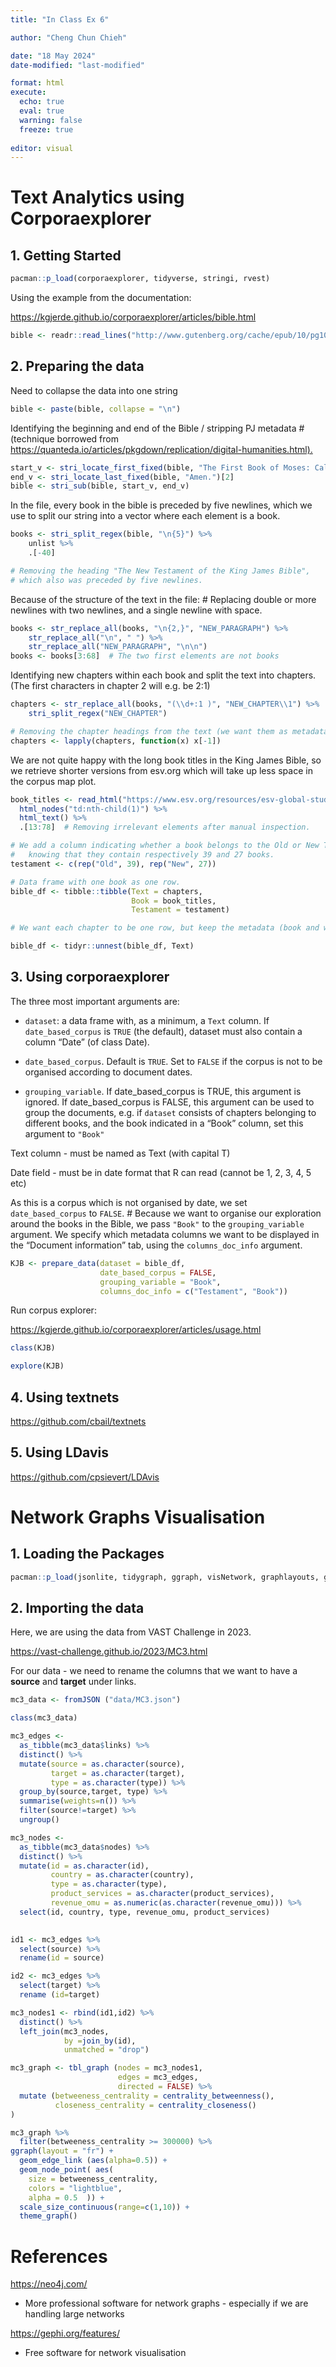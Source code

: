 ```yaml
---
title: "In Class Ex 6"

author: "Cheng Chun Chieh"

date: "18 May 2024"
date-modified: "last-modified"

format: html
execute: 
  echo: true
  eval: true
  warning: false
  freeze: true
  
editor: visual
---
```


# Text Analytics using Corporaexplorer

## 1. Getting Started

```r
pacman::p_load(corporaexplorer, tidyverse, stringi, rvest)
```

Using the example from the documentation:

<https://kgjerde.github.io/corporaexplorer/articles/bible.html>

```r
bible <- readr::read_lines("http://www.gutenberg.org/cache/epub/10/pg10.txt")
```

## 2. Preparing the data

Need to collapse the data into one string

```r
bible <- paste(bible, collapse = "\n")
```

Identifying the beginning and end of the Bible / stripping PJ metadata \# (technique borrowed from <https://quanteda.io/articles/pkgdown/replication/digital-humanities.html).>

```r
start_v <- stri_locate_first_fixed(bible, "The First Book of Moses: Called Genesis")[1]
end_v <- stri_locate_last_fixed(bible, "Amen.")[2]
bible <- stri_sub(bible, start_v, end_v)

```

In the file, every book in the bible is preceded by five newlines, which we use to split our string into a vector where each element is a book.

```r

books <- stri_split_regex(bible, "\n{5}") %>%
    unlist %>%
    .[-40]  

# Removing the heading "The New Testament of the King James Bible",
# which also was preceded by five newlines.

```

Because of the structure of the text in the file: \# Replacing double or more newlines with two newlines, and a single newline with space.

```r

books <- str_replace_all(books, "\n{2,}", "NEW_PARAGRAPH") %>%
    str_replace_all("\n", " ") %>%
    str_replace_all("NEW_PARAGRAPH", "\n\n")
books <- books[3:68]  # The two first elements are not books


```

Identifying new chapters within each book and split the text into chapters. (The first characters in chapter 2 will e.g. be 2:1)

```r

chapters <- str_replace_all(books, "(\\d+:1 )", "NEW_CHAPTER\\1") %>%
    stri_split_regex("NEW_CHAPTER")

# Removing the chapter headings from the text (we want them as metadata).
chapters <- lapply(chapters, function(x) x[-1])
```

We are not quite happy with the long book titles in the King James Bible, so we retrieve shorter versions from esv.org which will take up less space in the corpus map plot.

```r
book_titles <- read_html("https://www.esv.org/resources/esv-global-study-bible/list-of-abbreviations") %>%
  html_nodes("td:nth-child(1)") %>%
  html_text() %>%
  .[13:78]  # Removing irrelevant elements after manual inspection.

# We add a column indicating whether a book belongs to the Old or New Testament,
#   knowing that they contain respectively 39 and 27 books.
testament <- c(rep("Old", 39), rep("New", 27))
```

```r
# Data frame with one book as one row.
bible_df <- tibble::tibble(Text = chapters,
                           Book = book_titles,
                           Testament = testament)

# We want each chapter to be one row, but keep the metadata (book and which testament).

bible_df <- tidyr::unnest(bible_df, Text)
```

## 3. Using corporaexplorer

The three most important arguments are:

-   `dataset`: a data frame with, as a minimum, a `Text` column. If `date_based_corpus` is `TRUE` (the default), dataset must also contain a column “Date” (of class Date).

-   `date_based_corpus`. Default is `TRUE`. Set to `FALSE` if the corpus is not to be organised according to document dates.

-   `grouping_variable`. If date_based_corpus is TRUE, this argument is ignored. If date_based_corpus is FALSE, this argument can be used to group the documents, e.g. if `dataset` consists of chapters belonging to different books, and the book indicated in a “Book” column, set this argument to `"Book"`

::: callout-note
Text column - must be named as Text (with capital T)

Date field - must be in date format that R can read (cannot be 1, 2, 3, 4, 5 etc)
:::

As this is a corpus which is not organised by date, we set `date_based_corpus` to `FALSE`. \# Because we want to organise our exploration around the books in the Bible, we pass `"Book"` to the `grouping_variable` argument. We specify which metadata columns we want to be displayed in the "Document information" tab, using the `columns_doc_info` argument.

```r

KJB <- prepare_data(dataset = bible_df,
                    date_based_corpus = FALSE,
                    grouping_variable = "Book",
                    columns_doc_info = c("Testament", "Book"))
```

Run corpus explorer:

<https://kgjerde.github.io/corporaexplorer/articles/usage.html>

```r
class(KJB)
```

```r
explore(KJB)
```

## 4. Using textnets

<https://github.com/cbail/textnets>

## 5. Using LDavis

<https://github.com/cpsievert/LDAvis>

# Network Graphs Visualisation

## 1. Loading the Packages

```r
pacman::p_load(jsonlite, tidygraph, ggraph, visNetwork, graphlayouts, ggforce, skimr, tidytext, tidyverse)
```

## 2. Importing the data

Here, we are using the data from VAST Challenge in 2023.

<https://vast-challenge.github.io/2023/MC3.html>

For our data - we need to rename the columns that we want to have a **source** and **target** under links.

```r
mc3_data <- fromJSON ("data/MC3.json")
```

```r
class(mc3_data)
```

```r
mc3_edges <-
  as_tibble(mc3_data$links) %>%
  distinct() %>%
  mutate(source = as.character(source),
         target = as.character(target),
         type = as.character(type)) %>%
  group_by(source,target, type) %>%
  summarise(weights=n()) %>%
  filter(source!=target) %>%
  ungroup()
```

```r

mc3_nodes <-
  as_tibble(mc3_data$nodes) %>%
  distinct() %>%
  mutate(id = as.character(id),
         country = as.character(country),
         type = as.character(type),
         product_services = as.character(product_services),
         revenue_omu = as.numeric(as.character(revenue_omu))) %>%
  select(id, country, type, revenue_omu, product_services)
  
```

```r
id1 <- mc3_edges %>%
  select(source) %>%
  rename(id = source)

id2 <- mc3_edges %>%
  select(target) %>%
  rename (id=target)

mc3_nodes1 <- rbind(id1,id2) %>%
  distinct() %>%
  left_join(mc3_nodes,
            by =join_by(id),
            unmatched = "drop")
```

```r
mc3_graph <- tbl_graph (nodes = mc3_nodes1,
                        edges = mc3_edges,
                        directed = FALSE) %>%
  mutate (betweeness_centrality = centrality_betweenness(),
          closeness_centrality = centrality_closeness()
)
```

```r
mc3_graph %>%
  filter(betweeness_centrality >= 300000) %>%
ggraph(layout = "fr") +
  geom_edge_link (aes(alpha=0.5)) +
  geom_node_point( aes(
    size = betweeness_centrality,
    colors = "lightblue",
    alpha = 0.5  )) +
  scale_size_continuous(range=c(1,10)) +
  theme_graph()
```

# References

<https://neo4j.com/>

-   More professional software for network graphs - especially if we are handling large networks

<https://gephi.org/features/>

-   Free software for network visualisation
